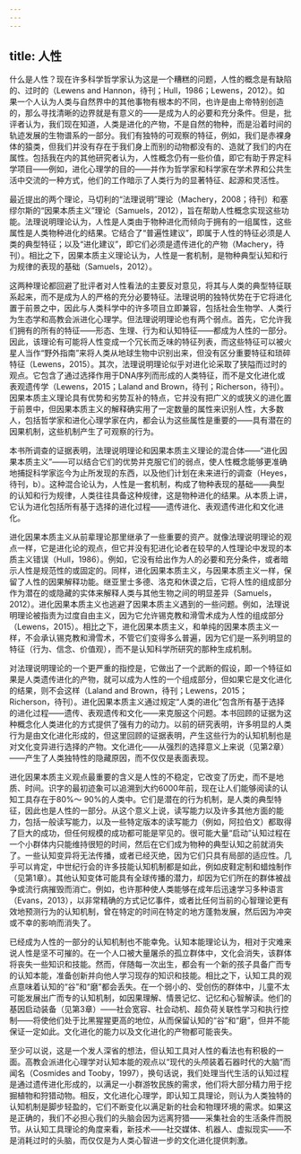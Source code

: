 ```yaml
---
---
---
```

title: 人性
---




什么是人性？现在许多科学哲学家认为这是一个糟糕的问题，人性的概念是有缺陷的、过时的（Lewens and Hannon，待刊；Hull，1986；Lewens，2012）。如果一个人认为人类与自然界中的其他事物有根本的不同，也许是由上帝特别创造的，那么寻找清晰的边界就是有意义的——是成为人的必要和充分条件。但是，批评者认为，我们现在知道，人类是进化的产物，不是自然的物种，而是沿着时间的轨迹发展的生物谱系的一部分。我们有独特的可观察的特征，例如，我们是赤裸身体的猿类，但我们并没有存在于我们身上而别的动物都没有的、造就了我们的内在属性。包括我在内的其他研究者认为，人性概念仍有一些价值，即它有助于界定科学项目——例如，进化心理学的目的——并作为哲学家和科学家在学术界和公共生活中交流的一种方式，他们的工作暗示了人类行为的显著特征、起源和灵活性。

最近提出的两个理论，马切利的“法理说明”理论（Machery，2008；待刊）和塞缪尔斯的“因果本质主义”理论（Samuels，2012），旨在帮助人性概念实现这些功能。法理说明理论认为，人性是人类由于物种进化而倾向于拥有的一组属性，这些属性是人类物种进化的结果。它结合了“普遍性建议”，即属于人性的特征必须是人类的典型特征；以及“进化建议”，即它们必须是遗传进化的产物（Machery，待刊）。相比之下，因果本质主义理论认为，人性是一套机制，是物种典型认知和行为规律的表现的基础（Samuels，2012）。

这两种理论都回避了批评者对人性看法的主要反对意见，将其与人类的典型特征联系起来，而不是成为人的严格的充分必要特征。法理说明的独特优势在于它将进化置于前景之中，因此与人类科学中的许多项目立即兼容，包括社会生物学、人类行为生态学和高教会派进化心理学。但法理说明理论也有两个弱点。首先，它允许我们拥有的所有的特征——形态、生理、行为和认知特征——都成为人性的一部分。因此，该理论有可能将人性变成一个冗长而乏味的特征列表，而这些特征可以被火星人当作“野外指南”来将人类从地球生物中识别出来，但没有区分重要特征和琐碎特征（Lewens，2015）。其次，法理说明理论似乎对进化论采取了狭隘而过时的观点。它包含了通过选择作用于DNA序列而形成的人类特征，而不是文化进化或表观遗传学（Lewens，2015；Laland and Brown，待刊；Richerson，待刊）。因果本质主义理论具有优势和劣势互补的特点，它并没有把广义的或狭义的进化置于前景中，但因果本质主义的解释确实用了一定数量的属性来识别人性，大多数人，包括哲学家和进化心理学家在内，都会认为这些属性是重要的——具有潜在的因果机制，这些机制产生了可观察的行为。

本书所调查的证据表明，法理说明理论和因果本质主义理论的混合体——“进化因果本质主义”——可以结合它们的优势并克服它们的弱点，使人性概念能够更准确地捕捉科学家迄今为止所发现的东西，以及他们计划在未来进行的调查（Heyes，待刊，b）。这种混合论认为，人性是一套机制，构成了物种表现的基础——典型的认知和行为规律，人类往往具备这种规律，这是物种进化的结果。从本质上讲，它认为进化包括所有基于选择的进化过程——遗传进化、表观遗传进化和文化进化。

进化因果本质主义从前辈理论那里继承了一些重要的资产。就像法理说明理论的观点一样，它是进化论的观点，但它并没有犯进化论者在较早的人性理论中发现的本质主义错误（Hull，1986）。例如，它没有给出作为人的必要和充分条件，或者暗示人性是规范性的或固定的。同样，进化因果本质主义，与因果本质主义一样，保留了人性的因果解释功能。继亚里士多德、洛克和休谟之后，它将人性的组成部分作为潜在的或隐藏的实体来解释人类与其他生物之间的明显差异（Samuels，2012）。进化因果本质主义也逃避了因果本质主义遇到的一些问题。例如，法理说明理论被指责为过度自由主义，因为它允许锡克教和滑雪术成为人性的组成部分（Lewens，2015）。相比之下，进化因果本质主义，和单纯的因果本质主义一样，不会承认锡克教和滑雪术，不管它们变得多么普遍，因为它们是一系列明显的特征（行为、信念、价值观），而不是认知科学所研究的那种生成机制。

对法理说明理论的一个更严重的指控是，它做出了一个武断的假设，即一个特征如果是人类遗传进化的产物，就可以成为人性的一个组成部分，但如果它是文化进化的结果，则不会这样（Laland and Brown，待刊；Lewens，2015；Richerson，待刊）。进化因果本质主义通过规定“人类的进化”包含所有基于选择的进化过程——遗传、表观遗传和文化——来克服这个问题。本书回顾的证据为这种概念化人类进化的方式提供了强有力的动力。以前的研究表明，许多明显的人类行为是由文化进化形成的，但这里回顾的证据表明，产生这些行为的认知机制也是对文化变异进行选择的产物。文化进化——从强烈的选择意义上来说（见第2章）——产生了人类独特性的隐藏原因，而不仅仅是表面表现。

进化因果本质主义观点最重要的含义是人性的不稳定，它改变了历史，而不是地质、时间。识字的最初迹象可以追溯到大约6000年前，现在让人们能够阅读的认知工具存在于80%～ 90%的人类中。它们是潜在的行为机制，是人类的典型特征，因此也是人性的一部分。从这个意义上说，读写能力以及许多其他方面的能力，包括一般读写能力，以及一些特定版本的读写能力（例如，阿拉伯文）都取得了巨大的成功，但任何规模的成功都可能是罕见的。很可能大量“启动”认知过程在一个小群体内只能维持很短的时间，然后在它们成为物种的典型认知之前就消失了。一些认知变异将无法传播，或者已经灭绝，因为它们只具有局部的适应性。几乎可以肯定，中世纪行会的许多技能认知机制都是如此，例如皮鞋定制和蜡烛制作（见第1章）。其他认知变体可能具有全球传播的潜力，却因为它们所在的群体被战争或流行病摧毁而消亡。例如，也许那种使人类能够在成年后迅速学习多种语言（Evans，2013），以非常精确的方式记忆事件，或者比任何当前的心智理论更有效地预测行为的认知机制，曾在特定的时间在特定的地方蓬勃发展，然后因为冲突或不幸的影响而消失了。

已经成为人性的一部分的认知机制也不能幸免。认知本能理论认为，相对于灾难来说人性是坚不可摧的。在一个人口被大量屠杀的孤立群体中，文化会消失，该群体将丧失一些知识和技能。然而，伴随每一次出生，都会有一个新的孩子具备广而专的认知本能，准备创新并向他人学习现存的知识和技能。相比之下，认知工具的观点意味着认知的“谷”和“磨”都会丢失。在一个弱小的、受创伤的群体中，儿童不太可能发展出广而专的认知机制，如因果理解、情景记忆、记忆和心智解读。他们的基因启动装备（见第3章）——社会宽容、社会动机、超负荷关联性学习和执行控制——将使他们处于比黑猩猩更高的地位，从而保留认知的“谷”和“磨”，但并不能保证一定如此。文化进化的能力以及文化进化的产物都可能丧失。

至少可以说，这是一个发人深省的想法，但认知工具对人性的看法也有积极的一面。高教会派进化心理学对认知本能的观点以“现代的头颅装着石器时代的大脑”而闻名（Cosmides and Tooby，1997），换句话说，我们处理当代生活的认知过程是通过遗传进化形成的，以满足一小群游牧民族的需求，他们将大部分精力用于挖掘植物和狩猎动物。相反，文化进化心理学，即认知工具理论，则认为人类独特的认知机制是脚步轻盈的，它们不断变化以满足新的社会和物理环境的需求。如果这是正确的，我们不必担心我们的头脑会因为远离狩猎——采集社会的生活条件而脱节。从认知工具理论的角度来看，新技术——社交媒体、机器人、虚拟现实——不是消耗过时的头脑，而仅仅是为人类心智进一步的文化进化提供刺激。